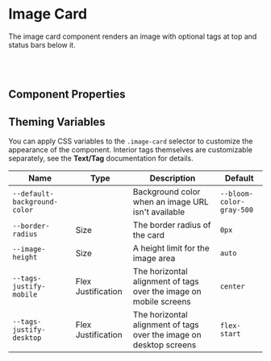
# Image Card

The image card component renders an image with optional tags at top and status bars below it.

<Canvas>
  <Story id="blocks-image-card--with-one-status-and-tag" />
</Canvas>

<br />
<br />

## Component Properties

<ArgsTable of={ImageCard} />

## Theming Variables

You can apply CSS variables to the `.image-card` selector to customize the appearance of the component. Interior tags themselves are customizable separately, see the **Text/Tag** documentation for details.

| Name                         | Type                                         | Description                                                        | Default                  |
| ---------------------------- | -------------------------------------------- | ------------------------------------------------------------------ | ------------------------ |
| `--default-background-color` | <Swatch colorVar="--bloom-color-gray-500" /> | Background color when an image URL isn't available                 | `--bloom-color-gray-500` |
| `--border-radius`            | Size                                         | The border radius of the card                                      | `0px`                    |
| `--image-height`             | Size                                         | A height limit for the image area                                  | `auto`                   |
| `--tags-justify-mobile`      | Flex Justification                           | The horizontal alignment of tags over the image on mobile screens  | `center`                 |
| `--tags-justify-desktop`     | Flex Justification                           | The horizontal alignment of tags over the image on desktop screens | `flex-start`             |
